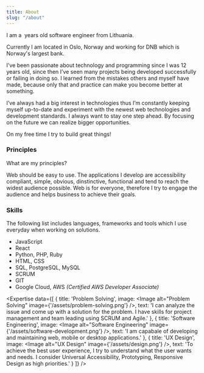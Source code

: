 ---
title: About
slug: "/about"
---


I am a <Year birthDate="1995-05-13" /> years old software engineer from Lithuania.

Currently I am located in Oslo, Norway and working for DNB which is Norway's largest bank.

I've been passionate about technology and programming since I was 12 years old, 
since then I’ve seen many projects being developed successfully or failing in doing so. 
I learned from the mistakes others and myself have made, 
because only that and practice can make you become better at something.

I’ve always had a big interest in technologies thus I’m constantly keeping myself up-to-date 
and experiment with the newest web technologies and development standards. 
I always want to stay one step ahead. By focusing on the future we can realize bigger opportunities.

On my free time I try to build great things!


### Principles
What are my principles?

Web should be easy to use. The applications I develop are accessibility compliant, simple, 
obvious, dinstinctive, functional and tend to reach the widest audience possible. 
Web is for everyone, therefore I try to engage the audience and helps business to achieve their goals.


### Skills


The following list includes languages, frameworks and tools which I use everyday when working on solutions.

- JavaScript
- React
- Python, PHP, Ruby
- HTML, CSS
- SQL, PostgreSQL, MySQL
- SCRUM
- GIT
- Google Cloud, AWS *(Certified AWS Developer Associate)*

<Expertise data={[
    {
        title: 'Problem Solving',
        image: <Image alt="Problem Solving" image={'/assets/problem-solving.png'} />,
        text: 'I can analyze the issue and come up with a solution for the problem. I have skills for project management and team leading using SCRUM and Agile.'
    },
    {
        title: 'Software Engineering',
        image: <Image alt="Software Engineering" image={'/assets/software-development.png'} />,
        text: 'I am capabale of developing and maintaining web, mobile or desktop applications.'
    },
    {
        title: 'UX Design',
        image: <Image alt="UX Design" image={'/assets/design.png'} />,
        text: 'To achieve the best user experience, I try to understand what the user wants and needs. I consider Universal Accessibility, Prototyping, Responsive Design as high priorities.'
    }
]} />
